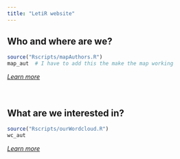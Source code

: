 ```yaml
---
title: "LetiR website"
---
```



## Who and where are we?

```r
source("Rscripts/mapAuthors.R")
map_aut  # I have to add this the make the map working
```

[*Learn more*](./about.html)
<br/><br/><br/>

## What are we interested in?


```r
source("Rscripts/ourWordcloud.R")
wc_aut
```

[*Learn more*](./about.html)
